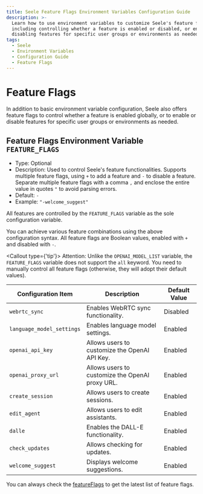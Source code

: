 ```yaml
---
title: Seele Feature Flags Environment Variables Configuration Guide
description: >-
  Learn how to use environment variables to customize Seele's feature flags,
  including controlling whether a feature is enabled or disabled, or enabling or
  disabling features for specific user groups or environments as needed.
tags:
  - Seele
  - Environment Variables
  - Configuration Guide
  - Feature Flags
---
```


# Feature Flags

In addition to basic environment variable configuration, Seele also offers feature flags to control whether a feature is enabled globally, or to enable or disable features for specific user groups or environments as needed.

## Feature Flags Environment Variable `FEATURE_FLAGS`

- Type: Optional
- Description: Used to control Seele's feature functionalities. Supports multiple feature flags, using `+` to add a feature and `-` to disable a feature. Separate multiple feature flags with a comma `,` and enclose the entire value in quotes `"` to avoid parsing errors.
- Default: `-`
- Example: `"-welcome_suggest"`

All features are controlled by the `FEATURE_FLAGS` variable as the sole configuration variable.

You can achieve various feature combinations using the above configuration syntax. All feature flags are Boolean values, enabled with `+` and disabled with `-`.

<Callout type={'tip'}>
  Attention: Unlike the `OPENAI_MODEL_LIST` variable, the `FEATURE_FLAGS` variable does not support
  the `all` keyword. You need to manually control all feature flags (otherwise, they will adopt
  their default values).
</Callout>

| Configuration Item        | Description                                     | Default Value |
| ------------------------- | ----------------------------------------------- | ------------- |
| `webrtc_sync`             | Enables WebRTC sync functionality.              | Disabled      |
| `language_model_settings` | Enables language model settings.                | Enabled       |
| `openai_api_key`          | Allows users to customize the OpenAI API Key.   | Enabled       |
| `openai_proxy_url`        | Allows users to customize the OpenAI proxy URL. | Enabled       |
| `create_session`          | Allows users to create sessions.                | Enabled       |
| `edit_agent`              | Allows users to edit assistants.                | Enabled       |
| `dalle`                   | Enables the DALL-E functionality.               | Enabled       |
| `check_updates`           | Allows checking for updates.                    | Enabled       |
| `welcome_suggest`         | Displays welcome suggestions.                   | Enabled       |

You can always check the [featureFlags](https://github.com/lobehub/lobe-chat/blob/main/src/config/featureFlags/schema.ts) to get the latest list of feature flags.
